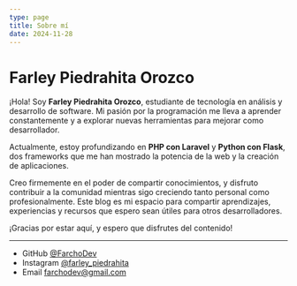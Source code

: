 ```yaml
---
type: page
title: Sobre mí
date: 2024-11-28
---
```


# Farley Piedrahita Orozco

¡Hola! Soy **Farley Piedrahita Orozco**, estudiante de tecnología en análisis y desarrollo de software. Mi pasión por la programación me lleva a aprender constantemente y a explorar nuevas herramientas para mejorar como desarrollador.  

Actualmente, estoy profundizando en **PHP con Laravel** y **Python con Flask**, dos frameworks que me han mostrado la potencia de la web y la creación de aplicaciones.  

Creo firmemente en el poder de compartir conocimientos, y disfruto contribuir a la comunidad mientras sigo creciendo tanto personal como profesionalmente. Este blog es mi espacio para compartir aprendizajes, experiencias y recursos que espero sean útiles para otros desarrolladores.  

¡Gracias por estar aquí, y espero que disfrutes del contenido!  

---

- GitHub [@FarchoDev](https://github.com/FarchoDev)
- Instagram [@farley_piedrahita](https://www.instagram.com/farley_piedrahita/)
- Email farchodev@gmail.com
